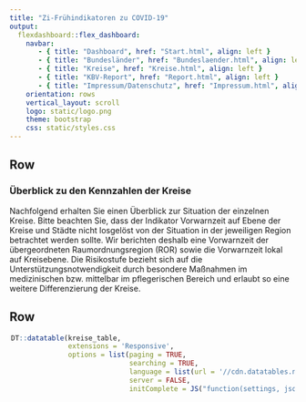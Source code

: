 ```yaml
---
title: "Zi-Frühindikatoren zu COVID-19"
output: 
  flexdashboard::flex_dashboard:
    navbar:
       - { title: "Dashboard", href: "Start.html", align: left }
       - { title: "Bundesländer", href: "Bundeslaender.html", align: left }
       - { title: "Kreise", href: "Kreise.html", align: left }
       - { title: "KBV-Report", href: "Report.html", align: left }
       - { title: "Impressum/Datenschutz", href: "Impressum.html", align: left }
    orientation: rows
    vertical_layout: scroll 
    logo: static/logo.png
    theme: bootstrap
    css: static/styles.css
---
```


Row
-----------------------------------------------------------------------

### **Überblick zu den Kennzahlen der Kreise**

Nachfolgend erhalten Sie einen Überblick zur Situation der einzelnen Kreise. Bitte beachten Sie, dass der Indikator Vorwarnzeit auf Ebene der Kreise und Städte nicht losgelöst von der Situation in der jeweiligen Region betrachtet werden sollte. Wir berichten deshalb eine Vorwarnzeit der übergeordneten Raumordnungsregion (ROR) sowie die Vorwarnzeit lokal auf Kreisebene. Die Risikostufe bezieht sich auf die Unterstützungsnotwendigkeit durch besondere Maßnahmen im medizinischen bzw. mittelbar im pflegerischen Bereich und erlaubt so eine weitere Differenzierung der Kreise.

Row
-----------------------------------------------------------------------

<div style = "width:99% !important; height:auto; margin: auto;">
```r
DT::datatable(kreise_table,
              extensions = 'Responsive',
              options = list(paging = TRUE,
                             searching = TRUE,
                             language = list(url = '//cdn.datatables.net/plug-ins/1.10.11/i18n/German.json'),
                             server = FALSE,
                             initComplete = JS("function(settings, json) {","$(this.api().table().header()).css({'background-color':'#0086C5','color': '#fff'});","}")))

```
</div>

